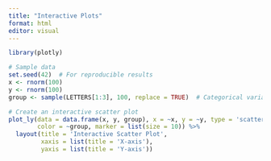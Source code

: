 ---
title: "Interactive Plots"
format: html
editor: visual
---


```{r echo=FALSE}
library(plotly)

# Sample data
set.seed(42)  # For reproducible results
x <- rnorm(100)
y <- rnorm(100)
group <- sample(LETTERS[1:3], 100, replace = TRUE)  # Categorical variable

# Create an interactive scatter plot
plot_ly(data = data.frame(x, y, group), x = ~x, y = ~y, type = 'scatter', mode = 'markers',
        color = ~group, marker = list(size = 10)) %>%
  layout(title = 'Interactive Scatter Plot',
         xaxis = list(title = 'X-axis'),
         yaxis = list(title = 'Y-axis'))
```
